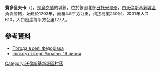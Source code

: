 {{coord|50|37|16|N|27|48|15|E|scale:30000|display=title}}

'''費多里夫卡'''（{{lang-uk|Федорівка}}），是[[烏克蘭|烏克蘭]]的城鎮，位於該國北部[[日托米爾州|日托米爾州]]，由[[沃倫斯基新城區|沃倫斯基新城區]]負責管轄，始建於1703年，面積4.8平方公里，海拔高度230米，2001年人口610，人口密度每平方公里127人。

==參考資料==
* [http://weather.in.ua/ua/zhitomirskaja/27110 Погода в селі Федорівка] {{Wayback|url=http://weather.in.ua/ua/zhitomirskaja/27110 |date=20161115132334 }}
* [http://www.history.org.ua/?hrono Інститут історії України, 16 липня] {{Wayback|url=http://www.history.org.ua/?hrono |date=20160629080207 }}

{{Ukraine-geo-stub}}
[[Category:沃倫斯基新城區村落|Category:沃倫斯基新城區村落]]